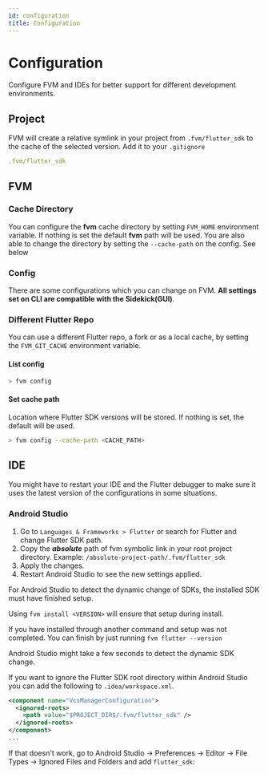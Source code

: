 ```yaml
---
id: configuration
title: Configuration
---
```



# Configuration

Configure FVM and IDEs for better support for different development environments.

## Project

FVM will create a relative symlink in your project from `.fvm/flutter_sdk` to the cache of the selected version. Add it to your `.gitignore`

```yaml title=".gitignore"
.fvm/flutter_sdk
```

## FVM

### Cache Directory

You can configure the **fvm** cache directory by setting `FVM_HOME` environment variable. If nothing is set the default **fvm** path will be used. You are also able to change the directory by setting the `--cache-path` on the config. See below

### Config

There are some configurations which you can change on FVM. **All settings set on CLI are compatible with the Sidekick(GUI)**.

### Different Flutter Repo

You can use a different Flutter repo, a fork or as a local cache, by setting the `FVM_GIT_CACHE` environment variable.

#### List config

```bash
> fvm config
```

#### Set cache path

Location where Flutter SDK versions will be stored. If nothing is set, the default will be used.

```bash
> fvm config --cache-path <CACHE_PATH>
```

## IDE

<Callout>
  You might have to restart your IDE and the Flutter debugger to make sure it
  uses the latest version of the configurations in some situations.
</Callout>

### Android Studio

1. Go to `Languages & Frameworks > Flutter` or search for Flutter and change Flutter SDK path.
2. Copy the **_absolute_** path of fvm symbolic link in your root project directory. Example: `/absolute-project-path/.fvm/flutter_sdk`
3. Apply the changes.
4. Restart Android Studio to see the new settings applied.

<Callout type="warning">
For Android Studio to detect the dynamic change of SDKs, the installed SDK must have finished setup.

Using `fvm install <VERSION>` will ensure that setup during install.

If you have installed through another command and setup was not completed. You can finish by just running `fvm flutter --version`

Android Studio might take a few seconds to detect the dynamic SDK change.

</Callout>

If you want to ignore the Flutter SDK root directory within Android Studio you can add the following to `.idea/workspace.xml`.

```xml
<component name="VcsManagerConfiguration">
  <ignored-roots>
    <path value="$PROJECT_DIR$/.fvm/flutter_sdk" />
  </ignored-roots>
</component>
...
```

If that doesn't work, go to Android Studio -> Preferences -> Editor -> File Types -> Ignored Files and Folders and add `flutter_sdk`:
